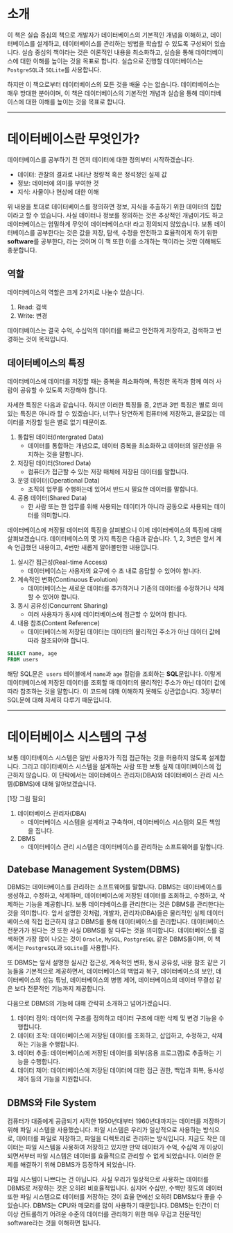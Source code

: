 # 소개
이 책은 실습 중심의 책으로 개발자가 데이터베이스의 기본적인 개념을 이해하고, 데이터베이스를 설계하고, 데이터베이스를 관리하는 방법을 학습할 수 있도록 구성되어 있습니다. 실습 중심의 책이라는 것은 이론적인 내용을 최소화하고, 실습을 통해 데이터베이스에 대한 이해를 높이는 것을 목표로 합니다. 실습으로 진행할 데이터베이스는 `PostgreSQL`과 `SQLite`를 사용합니다.

하지만 이 책으로부터 데이터베이스의 모든 것을 배울 수는 없습니다. 데이터베이스는 매우 방대한 분야이며, 이 책은 데이터베이스의 기본적인 개념과 실습을 통해 데이터베이스에 대한 이해를 높이는 것을 목표로 합니다.

***

# 데이터베이스란 무엇인가?
데이터베이스를 공부하기 전 먼저 데이터에 대한 정의부터 시작하겠습니다.

* 데이터: 관찰의 결과로 나타난 정량적 혹은 정석정인 실제 <R>값</R>
* 정보: 데이터에 의미를 부여한 것
* 지식: 사물이나 현상에 대한 이해

위 내용을 토대로 데이터베이스를 정의하면 정보, 지식을 추출하기 위한 데이터의 집합이라고 할 수 있습니다. 사실 데이터나 정보를 정의하는 것은 추상적인 개념이기도 하고 데이터베이스는 엄밀하게 무엇이 데이터베이스다! 라고 정의되지 않았습니다. 보통 데이터베이스를 공부한다는 것은 값을 저장, 탐색, 수정을 안전하고 효율적이게 하기 위한 **software**를 공부한다, 라는 것이며 이 책 또한 이를 소개하는 책이라는 것만 이해해도 충분합니다.


## 역할
데이터베이스의 역할은 크게 2가지로 나눌수 있습니다.

1. Read: 검색
2. Write: 변경

데이터베이스는 결국 수억, 수십억의 데이터를 빠르고 안전하게 저장하고, 검색하고 변경하는 것이 목적입니다.

## 데이터베이스의 특징
데이터베이스에 데이터를 저장할 때는 중복을 최소화하며, 특정한 목적과 함께 여러 사람이 공유할 수 있도록 저장해야 합니다.


자세한 특징은 다음과 같습니다. 하지만 이러한 특징들 중, 2번과 3번 특징은 별로 의미 있는 특징은 아니라 할 수 있겠습니다, 너무나 당연하게 컴퓨터에 저장하고, 쓸모없는 데이터를 저장할 일은 별로 없기 때문이죠.

1. 통합된 데이터(Intergrated Data)
    * 데이터를 통합하는 개념으로, 데이터 중복을 최소화하고 데이터의 일관성을 유지하는 것을 말합니다.
2. 저장된 데이터(Stored Data)
    * 컴퓨터가 접근할 수 있는 저장 매체에 저장된 데이터를 말합니다.
3. 운영 데이터(Operational Data)
    * 조직의 업무를 수행하는데 있어서 반드시 필요한 데이터를 말합니다.
4. 공용 데이터(Shared Data)
    * 한 사람 또는 한 업무를 위해 사용되는 데이터가 아니라 공동으로 사용되는 데이터를 의미합니다.

데이터베이스에 저장될 데이터의 특징을 살펴봤으니 이제 데이터베이스의 특징에 대해 살펴보겠습니다. 데이터베이스의 몇 가지 특징은 다음과 같습니다. 1, 2, 3번은 앞서 계속 언급했던 내용이고, 4번만 새롭게 알아볼만한 내용입니다.

1. 실시간 접근성(Real-time Access)
    * 데이터베이스는 사용자의 요구에 수 초 내로 응답할 수 있어야 합니다.
2. 계속적인 변화(Continuous Evolution)
    * 데이터베이스는 새로운 데이터를 추가하거나 기존의 데이터를 수정하거나 삭제할 수 있어야 합니다.
3. 동시 공유성(Concurrent Sharing)
    * 여러 사용자가 동시에 데이터베이스에 접근할 수 있어야 합니다.
4. 내용 참조(Content Reference)
    * 데이터베이스에 저장된 데이터는 데이터의 물리적인 주소가 아닌 데이터 값에 따라 참조되어야 합니다.

```SQL
SELECT name, age
FROM users
```

해당 SQL문은` users` 테이블에서 `name`과 `age` 컬럼을 조회하는 **SQL**문입니다. 이렇게 데이터베이스에 저장된 데이터를 조회할 때 데이터의 물리적인 주소가 아닌 데이터 값에 따라 참조하는 것을 말합니다. 이 코드에 대해 이해하지 못해도 상관없습니다. 3장부터 SQL문에 대해 자세히 다루기 때문입니다.

***

# 데이터베이스 시스템의 구성
보통 데이터베이스 시스템은 일반 사용자가 직접 접근하는 것을 허용하지 않도록 설계합니다. 그리고 데이터베이스 시스템을 설계하는 사람 또한 보통 실제 데이터베이스에 접근하지 않습니다. 이 단락에서는 데이터베이스 관리자(DBA)와 데이터베이스 관리 시스템(DBMS)에 대해 알아보겠습니다.

[1장 그림 필요]

1. 데이터베이스 관리자(DBA)
    * 데이터베이스 시스템을 설계하고 구축하며, 데이터베이스 시스템의 모든 책임을 집니다.
2. DBMS
    * 데이터베이스 관리 시스템은 데이터베이스를 관리하는 소프트웨어를 말합니다.

## Datebase Management System(DBMS)
DBMS는 데이터베이스를 관리하는 소프트웨어를 말합니다. DBMS는 데이터베이스를 생성하고, 수정하고, 삭제하며, 데이터베이스에 저장된 데이터를 조회하고, 수정하고, 삭제하는 기능을 제공합니다. 보통 데이터베이스를 관리한다는 것은 DBMS를 관리한다는 것을 의미합니다. 앞서 설명한 것처럼, 개발자, 관리자(DBA)들은 물리적인 실제 데이터베이스에 직접 접근하지 않고 DBMS를 통해 데이터베이스를 관리합니다. 데이터베이스 전문가가 된다는 것 또한 사실 DBMS를 잘 다루는 것을 의미합니다. 데이터베이스를 검색하면 가장 많이 나오는 것이 `Oracle`, `MySQL`, `PostgreSQL` 같은 DBMS들이며, 이 책에서는 `PostgreSQL`과 `SQLite`를 사용합니다.

또 DBMS는 앞서 설명한 실시간 접근성, 계속적인 변화, 동시 공유성, 내용 참조 같은 기능들을 기본적으로 제공하면서, 데이터베이스의 백업과 복구, 데이터베이스의 보안, 데이터베이스의 성능 튜닝, 데이터베이스의 병행 제어, 데이터베이스의 데이터 무결성 같은 보다 전문적인 기능까지 제공합니다.

다음으로 DBMS의 기능에 대해 간략히 소개하고 넘어가겠습니다.
1. 데이터 정의: 데이터의 구조를 정의하고 데이터 구조에 대한 삭제 및 변경 기능을 수행합니다.
2. 데이터 조작: 데이터베이스에 저장된 데이터를 조회하고, 삽입하고, 수정하고, 삭제하는 기능을 수행합니다.
3. 데이터 추출: 데이터베이스에 저장된 데이터를 외부(응용 프로그램)로 추출하는 기능을 수행합니다.
4. 데이터 제어: 데이터베이스에 저장된 데이터에 대한 접근 권한, 백업과 회복, 동시성 제어 등의 기능을 지원합니다.

## DBMS와 File System
컴퓨터가 대중에게 공급되기 시작한 1950년대부터 1960년대까지는 데이터를 저장하기 위해 파일 시스템을 사용했습니다. 파일 시스템은 우리가 일상적으로 사용하는 방식으로, 데이터를 파일로 저장하고, 파일을 디렉토리로 관리하는 방식입니다. 지금도 작은 데이터는 파일 시스템을 사용하여 저장하고 있지만 만약 데이터가 수억, 수십억 개 이상이 되면서부터 파일 시스템은 데이터를 효율적으로 관리할 수 없게 되었습니다. 이러한 문제를 해결하기 위해 DBMS가 등장하게 되었습니다.

파일 시스템이 나쁘다는 건 아닙니다. 사실 우리가 일상적으로 사용하는 데이터를 DBMS로 저장하는 것은 오히려 비효율적입니다. 심지어 수십만, 수백만 정도의 데이터 또한 파일 시스템으로 데이터를 저장하는 것이 효율 면에선 오히려 DBMS보다 좋을 수 있습니다. DBMS는 CPU와 메모리를 많이 사용하기 때문입니다. DBMS는 인간이 더 이상 컨트롤하기 어려운 수준의 데이터를 관리하기 위한 매우 무겁고 전문적인 <R>software</R>라는 것을 이해하면 됩니다.




